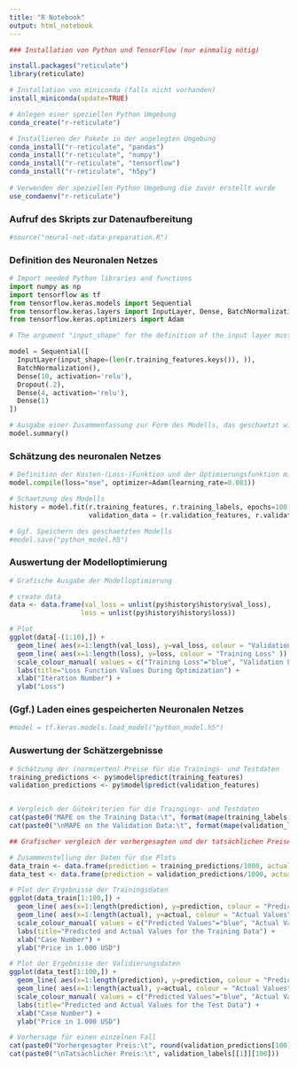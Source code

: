 ```yaml
---
title: "R Notebook"
output: html_notebook
---
```


```r

### Installation von Python und TensorFlow (nur einmalig nötig)

install.packages("reticulate")
library(reticulate)

# Installation von miniconda (falls nicht vorhanden)
install_miniconda(update=TRUE)

# Anlegen einer speziellen Python Umgebung
conda_create("r-reticulate")

# Installieren der Pakete in der angelegten Umgebung
conda_install("r-reticulate", "pandas")
conda_install("r-reticulate", "numpy")
conda_install("r-reticulate", "tensorflow")
conda_install("r-reticulate", "h5py")
 
# Verwenden der speziellen Python Umgebung die zuvor erstellt wurde
use_condaenv("r-reticulate")

```

### Aufruf des Skripts zur Datenaufbereitung
```r
#source("neural-net-data-preparation.R")

```

### Definition des Neuronalen Netzes
```python
# Import needed Python libraries and functions
import numpy as np
import tensorflow as tf
from tensorflow.keras.models import Sequential
from tensorflow.keras.layers import InputLayer, Dense, BatchNormalization, Dropout
from tensorflow.keras.optimizers import Adam

# The argument "input_shape" for the definition of the input layer must include the number input variables (features) used for the model. To automatically calculate this number, we use the  function `r.training_features.keys()`, which returns the list of variable names of the dataframe `training_features`. Then, the function `len()` returns the length of this list of variable names (i.e. the number of variables in the input).

model = Sequential([
  InputLayer(input_shape=(len(r.training_features.keys()), )),
  BatchNormalization(),
  Dense(10, activation='relu'),
  Dropout(.2),
  Dense(4, activation='relu'),
  Dense(1)
])

# Ausgabe einer Zusammenfassung zur Form des Modells, das geschaetzt wird (nicht notwendig)
model.summary()

```

### Schätzung des neuronalen Netzes
```python

# Definition der Kosten-(Loss-)Funktion und der Optimierungsfunktion mit seinen Hyperparametern
model.compile(loss="mse", optimizer=Adam(learning_rate=0.001))

# Schaetzung des Modells
history = model.fit(r.training_features, r.training_labels, epochs=100,
                    validation_data = (r.validation_features, r.validation_labels), verbose=0)

# Ggf. Speichern des geschaetzten Modells
#model.save("python_model.h5")

```

### Auswertung der Modelloptimierung
```r
# Grafische Ausgabe der Modelloptimierung

# create data
data <- data.frame(val_loss = unlist(py$history$history$val_loss),
                  loss = unlist(py$history$history$loss))

# Plot
ggplot(data[-(1:10),]) +
  geom_line( aes(x=1:length(val_loss), y=val_loss, colour = "Validation Loss" )) +
  geom_line( aes(x=1:length(loss), y=loss, colour = "Training Loss" )) +
  scale_colour_manual( values = c("Training Loss"="blue", "Validation Loss"="red") ) +
  labs(title="Loss Function Values During Optimization") +
  xlab("Iteration Number") +
  ylab("Loss") 


```


### (Ggf.) Laden eines gespeicherten Neuronalen Netzes ###
```python
#model = tf.keras.models.load_model("python_model.h5")

```


### Auswertung der Schätzergebnisse ###
```r
# Schätzung der (normierten) Preise für die Trainings- und Testdaten
training_predictions <- py$model$predict(training_features)
validation_predictions <- py$model$predict(validation_features)


# Vergleich der Gütekriterien für die Traingings- und Testdaten
cat(paste0("MAPE on the Training Data:\t", format(mape(training_labels[[1]], training_predictions)*100, digits=3, nsmall=2)))
cat(paste0("\nMAPE on the Validation Data:\t", format(mape(validation_labels[[1]], validation_predictions)*100, digits=3, nsmall=2)))


```


```r

## Grafischer vergleich der vorhergesagten und der tatsächlichen Preise für die Trainings- und Testdaten

# Zusammenstellung der Daten für die Plots
data_train <- data.frame(prediction = training_predictions/1000, actual = training_labels[[1]]/1000)
data_test <- data.frame(prediction = validation_predictions/1000, actual = validation_labels[[1]]/1000)

# Plot der Ergebnisse der Trainingsdaten
ggplot(data_train[1:100,]) +
  geom_line( aes(x=1:length(prediction), y=prediction, colour = "Predicted Values" )) +
  geom_line( aes(x=1:length(actual), y=actual, colour = "Actual Values" )) +
  scale_colour_manual( values = c("Predicted Values"="blue", "Actual Values"="red") ) +
  labs(title="Predicted and Actual Values for the Training Data") +
  xlab("Case Number") +
  ylab("Price in 1.000 USD") 

# Plot der Ergebnisse der Validierungsdaten
ggplot(data_test[1:100,]) +
  geom_line( aes(x=1:length(prediction), y=prediction, colour = "Predicted Values" )) +
  geom_line( aes(x=1:length(actual), y=actual, colour = "Actual Values" )) +
  scale_colour_manual( values = c("Predicted Values"="blue", "Actual Values"="red") ) +
  labs(title="Predicted and Actual Values for the Test Data") +
  xlab("Case Number") +
  ylab("Price in 1.000 USD") 


```

```r
# Vorhersage für einen einzelnen Fall
cat(paste0("Vorhergesagter Preis:\t", round(validation_predictions[100])))
cat(paste0("\nTatsächlicher Preis:\t", validation_labels[[1]][100]))


```